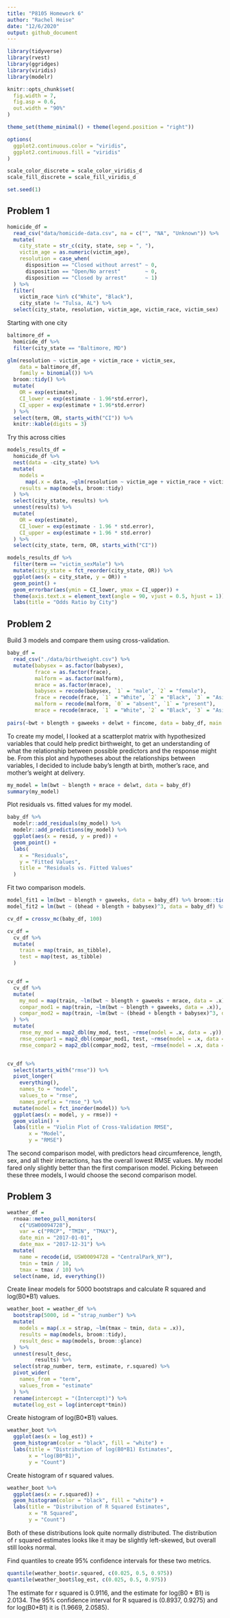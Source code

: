 ```yaml
---
title: "P8105 Homework 6"
author: "Rachel Heise"
date: "12/6/2020"
output: github_document
---
```


```r
library(tidyverse)
library(rvest)
library(ggridges)
library(viridis)
library(modelr)

knitr::opts_chunk$set(
  fig.width = 7,
  fig.asp = 0.6,
  out.width = "90%"
)

theme_set(theme_minimal() + theme(legend.position = "right"))

options(
  ggplot2.continuous.color = "viridis",
  ggplot2.continuous.fill = "viridis"
)

scale_color_discrete = scale_color_viridis_d
scale_fill_discrete = scale_fill_viridis_d

set.seed(1)
```


## Problem 1

```r
homicide_df = 
  read_csv("data/homicide-data.csv", na = c("", "NA", "Unknown")) %>% 
  mutate(
    city_state = str_c(city, state, sep = ", "),
    victim_age = as.numeric(victim_age),
    resolution = case_when(
      disposition == "Closed without arrest" ~ 0,
      disposition == "Open/No arrest"        ~ 0,
      disposition == "Closed by arrest"      ~ 1)
  ) %>% 
  filter(
    victim_race %in% c("White", "Black"),
    city_state != "Tulsa, AL") %>% 
  select(city_state, resolution, victim_age, victim_race, victim_sex)
```


Starting with one city

```r
baltimore_df =
  homicide_df %>% 
  filter(city_state == "Baltimore, MD")

glm(resolution ~ victim_age + victim_race + victim_sex,
    data = baltimore_df,
    family = binomial()) %>% 
  broom::tidy() %>% 
  mutate(
    OR = exp(estimate),
    CI_lower = exp(estimate - 1.96*std.error),
    CI_upper = exp(estimate + 1.96*std.error)
  ) %>% 
  select(term, OR, starts_with("CI")) %>% 
  knitr::kable(digits = 3)
```

Try this across cities

```r
models_results_df = 
  homicide_df %>% 
  nest(data = -city_state) %>% 
  mutate(
    models = 
      map(.x = data, ~glm(resolution ~ victim_age + victim_race + victim_sex, data = .x, family = binomial())),
    results = map(models, broom::tidy)
  ) %>% 
  select(city_state, results) %>% 
  unnest(results) %>% 
  mutate(
    OR = exp(estimate),
    CI_lower = exp(estimate - 1.96 * std.error),
    CI_upper = exp(estimate + 1.96 * std.error)
  ) %>% 
  select(city_state, term, OR, starts_with("CI")) 
```

```r
models_results_df %>% 
  filter(term == "victim_sexMale") %>% 
  mutate(city_state = fct_reorder(city_state, OR)) %>% 
  ggplot(aes(x = city_state, y = OR)) +
  geom_point() +
  geom_errorbar(aes(ymin = CI_lower, ymax = CI_upper)) +
  theme(axis.text.x = element_text(angle = 90, vjust = 0.5, hjust = 1)) +
  labs(title = "Odds Ratio by City")
```



## Problem 2

Build 3 models and compare them using cross-validation. 

```r
baby_df =
  read_csv("./data/birthweight.csv") %>% 
  mutate(babysex = as.factor(babysex),
         frace = as.factor(frace),
         malform = as.factor(malform),
         mrace = as.factor(mrace),
         babysex = recode(babysex, `1` = "male", `2` = "female"),
         frace = recode(frace, `1` = "White", `2` = "Black", `3` = "Asian", `4` = "Puerto Rican", `8` = "Other", `9` = "Unknown"),
         malform = recode(malform, `0` = "absent", `1` = "present"),
         mrace = recode(mrace, `1` = "White", `2` = "Black", `3` = "Asian", `4` = "Puerto Rican", `8` = "Other")) 
  
pairs(~bwt + blength + gaweeks + delwt + fincome, data = baby_df, main = "Scatterplot Matrix for Baby Data")
```

To create my model, I looked at a scatterplot matrix with hypothesized variables that could help predict birthweight, to get an understanding of what the relationship between possible predictors and the response might be. From this plot and hypotheses about the relationships between variables, I decided to include baby's length at birth, mother's race, and mother's weight at delivery.

```r
my_model = lm(bwt ~ blength + mrace + delwt, data = baby_df)
summary(my_model)
```

Plot residuals vs. fitted values for my model.
```r
baby_df %>% 
  modelr::add_residuals(my_model) %>% 
  modelr::add_predictions(my_model) %>% 
  ggplot(aes(x = resid, y = pred)) +
  geom_point() +
  labs(
    x = "Residuals",
    y = "Fitted Values",
    title = "Residuals vs. Fitted Values"
  )

```

Fit two comparison models.
```r
model_fit1 = lm(bwt ~ blength + gaweeks, data = baby_df) %>% broom::tidy()
model_fit2 = lm(bwt ~ (bhead + blength + babysex)^3, data = baby_df) %>% broom::tidy()
```


```r
cv_df = crossv_mc(baby_df, 100)

cv_df = 
  cv_df %>% 
  mutate(
    train = map(train, as_tibble),
    test = map(test, as_tibble)
  )


cv_df = 
  cv_df %>% 
  mutate(
    my_mod = map(train, ~lm(bwt ~ blength + gaweeks + mrace, data = .x)),
    compar_mod1 = map(train, ~lm(bwt ~ blength + gaweeks, data = .x)),
    compar_mod2 = map(train, ~lm(bwt ~ (bhead + blength + babysex)^3, data = .x))
  ) %>% 
  mutate(
    rmse_my_mod = map2_dbl(my_mod, test, ~rmse(model = .x, data = .y)),
    rmse_compar1 = map2_dbl(compar_mod1, test, ~rmse(model = .x, data = .y)),
    rmse_compar2 = map2_dbl(compar_mod2, test, ~rmse(model = .x, data = .y)))


cv_df %>% 
  select(starts_with("rmse")) %>% 
  pivot_longer(
    everything(),
    names_to = "model", 
    values_to = "rmse",
    names_prefix = "rmse_") %>% 
  mutate(model = fct_inorder(model)) %>% 
  ggplot(aes(x = model, y = rmse)) +
  geom_violin() +
  labs(title = "Violin Plot of Cross-Validation RMSE",
       x = "Model",
       y = "RMSE")

```

The second comparison model, with predictors head circumference, length, sex, and all their interactions, has the overall lowest RMSE values. My model fared only slightly better than the first comparison model. Picking between these three models, I would choose the second comparison model.


## Problem 3

```r
weather_df = 
  rnoaa::meteo_pull_monitors(
    c("USW00094728"),
    var = c("PRCP", "TMIN", "TMAX"), 
    date_min = "2017-01-01",
    date_max = "2017-12-31") %>%
  mutate(
    name = recode(id, USW00094728 = "CentralPark_NY"),
    tmin = tmin / 10,
    tmax = tmax / 10) %>%
  select(name, id, everything())
```


Create linear models for 5000 bootstraps and calculate R squared and log(B0*B1) values.

```r
weather_boot = weather_df %>% 
  bootstrap(5000, id = "strap_number") %>% 
  mutate(
    models = map(.x = strap, ~lm(tmax ~ tmin, data = .x)),
    results = map(models, broom::tidy),
    result_desc = map(models, broom::glance)
  ) %>% 
  unnest(result_desc,
         results) %>% 
  select(strap_number, term, estimate, r.squared) %>% 
  pivot_wider(
    names_from = "term",
    values_from = "estimate"
  ) %>% 
  rename(intercept = "(Intercept)") %>% 
  mutate(log_est = log(intercept*tmin))
```


Create histogram of log(B0*B1) values.
```r
weather_boot %>% 
  ggplot(aes(x = log_est)) +
  geom_histogram(color = "black", fill = "white") +
  labs(title = "Distribution of log(B0*B1) Estimates",
       x = "log(B0*B1)",
       y = "Count")
```

Create histogram of r squared values.
```r
weather_boot %>% 
  ggplot(aes(x = r.squared)) +
  geom_histogram(color = "black", fill = "white") +
  labs(title = "Distribution of R Squared Estimates",
       x = "R Squared",
       y = "Count")
```

Both of these distributions look quite normally distributed. The distribution of r squared estimates looks like it may be slightly left-skewed, but overall still looks normal.


Find quantiles to create 95% confidence intervals for these two metrics.
```r
quantile(weather_boot$r.squared, c(0.025, 0.5, 0.975))
quantile(weather_boot$log_est, c(0.025, 0.5, 0.975))
```
The estimate for r squared is 0.9116, and the estimate for log(B0 * B1) is 2.0134. The 95% confidence interval for R squared is (0.8937, 0.9275) and for log(B0*B1) it is (1.9669, 2.0585).




